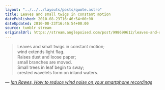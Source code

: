 ```yaml
---
layout: "../../../layouts/posts/quote.astro"
title: Leaves and small twigs in constant motion
datePublished: 2010-08-23T16:46:54+00:00
dateUpdated: 2010-08-23T16:46:54+00:00
source: tumblr stream
originalUrl: https://stream.anglepoised.com/post/998699612/leaves-and-small-twigs-in-constant-motion-wind
---
```


> Leaves and small twigs in constant motion;<br />
> wind extends light flag.<br />
> Raises dust and loose paper;<br />
> small branches are moved.<br />
> Small trees in leaf begin to sway;<br />
> crested wavelets form on inland waters.

— <cite>[Ian Rawes, _How to reduce wind noise on your smartphone recordings_](https://blogs.bl.uk/sound-and-vision/2010/07/how-to-reduce-wind-noise-on-your-smartphone-recordings.html)</cite>
